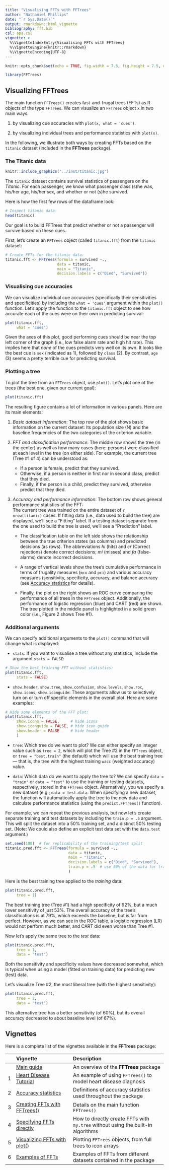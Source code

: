 ```yaml
---
title: "Visualising FFTs with FFTrees"
author: "Nathaniel Phillips"
date: "`r Sys.Date()`"
output: rmarkdown::html_vignette
bibliography: fft.bib
csl: apa.csl
vignette: >
  %\VignetteIndexEntry{Visualising FFTs with FFTrees}
  %\VignetteEngine{knitr::rmarkdown}
  %\VignetteEncoding{UTF-8}
---
```


```r
knitr::opts_chunk$set(echo = TRUE, fig.width = 7.5, fig.height = 7.5, dpi = 100, out.width = "600px", fig.align='center', message = FALSE)
```


```r
library(FFTrees)
```

## Visualizing FFTrees 

The main function `FFTrees()` creates fast-and-frugal trees (FFTs) as R objects of the type `FFTrees`. 
We can visualize an `FFTrees` object\ `x` in two main ways: 

1. by visualizing cue accuracies with `plot(x, what = 'cues')`. 

2. by visualizing individual trees and performance statistics with `plot(x)`.

In the following, we illustrate both ways by creating FFTs based on the `titanic` dataset (included in the **FFTrees** package). 


### The Titanic data 

```r
knitr::include_graphics("../inst/titanic.jpg")
```

The `titanic` dataset contains survival statistics of passengers on the _Titanic_. 
For each passenger, we know what passenger class (s)he was, his/her age, his/her sex, and whether or not (s)he survived. 

Here is how the first few rows of the dataframe look:

```r
# Inspect titanic data: 
head(titanic)
```

Our goal is to build FFTrees that predict whether or not a passenger will survive based on these cues.

First, let's create an `FFTrees` object (called `titanic.fft`) from the `titanic` dataset: 

```r
# Create FFTs for the titanic data:
titanic.fft <- FFTrees(formula = survived ~.,
                       data = titanic,
                       main = "Titanic", 
                       decision.labels = c("Died", "Survived"))       
```

### Visualising cue accuracies

We can visualize individual cue accuracies (specifically their sensitivities and specificities) by including the `what = 'cues'` argument within the `plot()` function. 
Let's apply the function to the `titanic.fft` object to see how accurate each of the cues were on their own in predicting survival:

```r
plot(titanic.fft,
     what = 'cues')
```

Given the axes of this plot, good performing cues should be near the top left corner of the graph (i.e., low false alarm rate and high hit rate). 
This implies here that _none_ of the cues predicts very well on its own. It looks like the best cue is `sex` (indicated as\ 1), followed by `class` (2). By contrast, `age` (3) seems a pretty terrible cue for predicting survival. 


### Plotting a tree

To plot the tree from an `FFTrees` object, use `plot()`. Let's plot one of the trees (the best one, given our current goal):

```r
plot(titanic.fft)
```

The resulting figure contains a lot of information in various panels. 
Here are its main elements: 

1. _Basic dataset information_: 
The top row of the plot shows basic information on the current dataset: 
Its population size\ (N) and the baseline frequencies of the two categories of the criterion variable. 

2. _FFT and classification performance_: 
The middle row shows the tree (in the center) as well as how many cases (here: persons) were classified at each level in the tree (on either side). 
For example, the current tree (Tree\ #1 of\ 4) can be understood as: 
    - If a person is female, predict that they survived. 
    - Otherwise, if a person is neither in first nor in second class, predict that they died. 
    - Finally, if the person is a child, predict they survived,  otherwise predict that they died. 

3. _Accuracy and performance information_: 
The bottom row shows general performance statistics of the FFT:  
The current tree was trained on the entire dataset of `r nrow(titanic)`\ cases. 
If fitting data (i.e., data used to build the tree) are displayed, we'll see a "Fitting" label. 
If a testing dataset separate from the one used to build the tree is used, we'll see a "Prediction" label. 

    - The classification table on the left side shows the relationship between the true criterion states (as columns) and predicted decisions (as rows). The abbreviations _hi_ (hits) and _cr_ (Correct rejections) denote correct decisions; _mi_ (misses) and _fa_ (false-alarms) denote incorrect decisions.
    
    - A range of vertical levels show the tree's cumulative performance in terms of frugality measures (`mcu` and `pci`) and various accuracy measures (sensitivity, specificity, accuracy, and balance accuracy (see [Accuracy statistics](AccuracyStatistics.html) for details). 
    
    - Finally, the plot on the right shows an ROC\ curve comparing the performance of all trees in the `FFTrees` object. 
    Additionally, the performance of logistic regression (blue) and CART (red) are shown. 
    The tree plotted in the middle panel is highlighted in a solid green color (i.e., Figure\ 2 shows Tree\ #1). 


### Additional arguments

We can specify additional arguments to the `plot()` command that will change what is displayed: 

- `stats`: If you want to visualise a tree without any statistics, include the argument `stats = FALSE`:

```r
# Show the best training FFT without statistics:
plot(titanic.fft,
     stats = FALSE)
```

- `show.header`, `show.tree`, `show.confusion`, `show.levels`, `show.roc`, `show.icons`, `show.iconguide`: 
These arguments allow us to selectively turn on or turn off specific elements in the overall plot. 
Here are some examples: 

```r
# Hide some elements of the FFT plot: 
plot(titanic.fft,
     show.icons = FALSE,     # hide icons
     show.iconguide = FALSE, # hide icon guide
     show.header = FALSE     # hide header
     )
```

- `tree`: Which tree do we want to plot? 
We can either specify an integer value such as `tree = 2`, which will plot the Tree\ #2 in the `FFTrees` object, or `tree = "best.train"` (the default) which will use the best training tree ---\ that is, the tree with the highest training\ `wacc` (weighted accuracy) value. 

- `data`: Which data do we want to apply the tree to? 
We can specify `data = "train"` or `data = "test"` to use the training or testing datasets, respectively, stored in the `FFTrees` object. 
Alternatively, you we specify a new dataset (e.g.; `data = test.data`. When specifying a new dataset, the function will automatically apply the tree to the new data and calculate performance statistics (using the `predict.FFTrees()` function). 

For example, we can repeat the previous analysis, but now let's create separate training and test datasets by including the `train.p = .5` argument. This will split the dataset into a 50%\ training set, and a distinct 50%\ testing set. (Note: We could also define an explicit test data set with the `data.test` argument.) 

```r
set.seed(100)  # for replicability of the training/test split
titanic.pred.fft <- FFTrees(formula = survived ~.,
                            data = titanic,
                            main = "Titanic", 
                            decision.labels = c("Died", "Survived"),
                            train.p = .5  # use 50% of the data for training
                            )
```

Here is the best training tree applied to the _training_ data:

```r
plot(titanic.pred.fft,
     tree = 1)
```

The best training tree (Tree\ #1) had a high specificity of\ 92%, but a much lower sensitivity of just\ 53%. 
The overall accuracy of the tree's classifications is at\ 79%, which exceeds the baseline, but is far from perfect. 
However, as we can see in the ROC\ table, a logistic regression\ (LR) would not perform much better, and CART did even worse than Tree\ #1.

Now let's apply the same tree to the _test_ data: 

```r
plot(titanic.pred.fft,
     tree = 1,
     data = "test")
```

Both the sensitivity and specificity values have decreased somewhat, which is typical when using a model (fitted on training data) for predicting new (test) data. 

Let's visualize Tree\ #2, the most liberal tree (with the highest sensitivity): 

```r
plot(titanic.pred.fft,
     tree = 2,
     data = "test")
```

This alternative tree has a better sensitivity (of\ 60%), but its overall accuracy decreased to about baseline level (of\ 67%).  


## Vignettes

<!-- Table of all vignettes: -->

Here is a complete list of the vignettes available in the **FFTrees** package: 

|   | Vignette | Description |
|--:|:------------------------------|:-------------------------------------------------|
|   | [Main guide](guide.html) | An overview of the **FFTrees** package |
| 1 | [Heart Disease Tutorial](FFTrees_heart.html)   | An example of using `FFTrees()` to model heart disease diagnosis |
| 2 | [Accuracy statistics](AccuracyStatistics.html) | Definitions of accuracy statistics used throughout the package |
| 3 | [Creating FFTs with FFTrees()](FFTrees_function.html) | Details on the main function `FFTrees()` |
| 4 | [Specifying FFTs directly](FFTrees_mytree.html)   | How to directly create FFTs with `my.tree` without using the built-in algorithms |
| 5 | [Visualizing FFTs with plot()](FFTrees_plot.html) | Plotting `FFTrees` objects, from full trees to icon arrays |
| 6 | [Examples of FFTs](FFTrees_examples.html) | Examples of FFTs from different datasets contained in the package |


<!-- eof. -->
